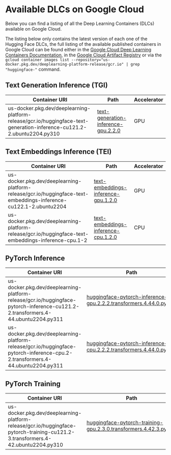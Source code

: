 # Available DLCs on Google Cloud

Below you can find a listing of all the Deep Learning Containers (DLCs) available on Google Cloud.

<Tip>

The listing below only contains the latest version of each one of the Hugging Face DLCs, the full listing of the available published containers in Google Cloud can be found either in the [Google Cloud Deep Learning Containers Documentation](https://cloud.google.com/deep-learning-containers/docs/choosing-container#hugging-face), in the [Google Cloud Artifact Registry](https://console.cloud.google.com/artifacts/docker/deeplearning-platform-release/us/gcr.io) or via the `gcloud container images list --repository="us-docker.pkg.dev/deeplearning-platform-release/gcr.io" | grep "huggingface-"` command.

</Tip>

## Text Generation Inference (TGI)

| Container URI                                                                                                                     | Path                                                                                                                                               | Accelerator |
| --------------------------------------------------------------------------------------------------------------------------------- | -------------------------------------------------------------------------------------------------------------------------------------------------- | ----------- |
| us-docker.pkg.dev/deeplearning-platform-release/gcr.io/huggingface-text-generation-inference-cu121.2-2.ubuntu2204.py310           | [text-generation-inference-gpu.2.2.0](./containers/tgi/gpu/2.2.0/Dockerfile)                                                                       | GPU         |

## Text Embeddings Inference (TEI)

| Container URI                                                                                                                     | Path                                                                                                                                               | Accelerator |
| --------------------------------------------------------------------------------------------------------------------------------- | -------------------------------------------------------------------------------------------------------------------------------------------------- | ----------- |
| us-docker.pkg.dev/deeplearning-platform-release/gcr.io/huggingface-text-embeddings-inference-cu122.1-2.ubuntu2204                 | [text-embeddings-inference-gpu.1.2.0](./containers/tei/gpu/1.2.0/Dockerfile)                                                                       | GPU         |
| us-docker.pkg.dev/deeplearning-platform-release/gcr.io/huggingface-text-embeddings-inference-cpu.1-2                              | [text-embeddings-inference-cpu.1.2.0](./containers/tei/cpu/1.2.0/Dockerfile)                                                                       | CPU         |

## PyTorch Inference

| Container URI                                                                                                                     | Path                                                                                                                                               | Accelerator |
| --------------------------------------------------------------------------------------------------------------------------------- | -------------------------------------------------------------------------------------------------------------------------------------------------- | ----------- |
| us-docker.pkg.dev/deeplearning-platform-release/gcr.io/huggingface-pytorch-inference-cu121.2-2.transformers.4-44.ubuntu2204.py311 | [huggingface-pytorch-inference-gpu.2.2.2.transformers.4.44.0.py311](./containers/pytorch/inference/gpu/2.2.2/transformers/4.44.0/py311/Dockerfile) | GPU         |
| us-docker.pkg.dev/deeplearning-platform-release/gcr.io/huggingface-pytorch-inference-cpu.2-2.transformers.4-44.ubuntu2204.py311   | [huggingface-pytorch-inference-cpu.2.2.2.transformers.4.44.0.py311](./containers/pytorch/inference/cpu/2.2.2/transformers/4.44.0/py311/Dockerfile) | CPU         |

## PyTorch Training

| Container URI                                                                                                                     | Path                                                                                                                                               | Accelerator |
| --------------------------------------------------------------------------------------------------------------------------------- | -------------------------------------------------------------------------------------------------------------------------------------------------- | ----------- |
| us-docker.pkg.dev/deeplearning-platform-release/gcr.io/huggingface-pytorch-training-cu121.2-3.transformers.4-42.ubuntu2204.py310  | [huggingface-pytorch-training-gpu.2.3.0.transformers.4.42.3.py310](./containers/pytorch/training/gpu/2.3.0/transformers/4.42.3/py310/Dockerfile)   | GPU         |
